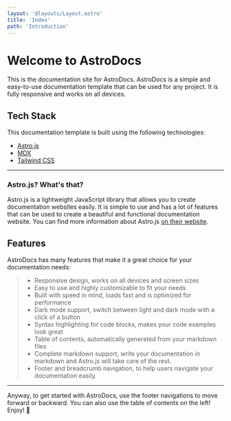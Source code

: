```yaml
---
layout: '@layouts/Layout.astro'
title: 'Index'
path: 'Introduction'
---
```


# Welcome to AstroDocs

This is the documentation site for AstroDocs.
AstroDocs is a simple and easy-to-use documentation template that can be used for any project. It is fully responsive and works on all devices.

## Tech Stack

This documentation template is built using the following technologies:

- [Astro.js](https://astro.build/)
- [MDX](https://mdxjs.com/)
- [Tailwind CSS](https://tailwindcss.com/)
---
### Astro.js? What's that?

Astro.js is a lightweight JavaScript library that allows you to create documentation websites easily. It is simple to use and has a lot of features that can be used to create a beautiful and functional documentation website. You can find more information about Astro.js [on their website](https://astro.build).

## Features

AstroDocs has many features that make it a great choice for your documentation needs:

> - Responsive design, works on all devices and screen sizes
> - Easy to use and highly customizable to fit your needs
> - Built with speed in mind, loads fast and is optimized for performance
> - Dark mode support, switch between light and dark mode with a click of a button
> - Syntax highlighting for code blocks, makes your code examples look great
> - Table of contents, automatically generated from your markdown files
> - Complete markdown support, write your documentation in markdown and Astro.js will take care of the rest.
> - Footer and breadcrumb navigation, to help users navigate your documentation easily.

---
Anyway, to get started with AstroDocs, use the footer navigations to move forward or backward. You can also use the table of contents on the left! Enjoy! 🚀

